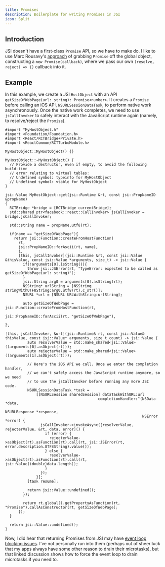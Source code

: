 ```yaml
---
title: Promises
description: Boilerplate for writing Promises in JSI
icon: Split
---
```


## Introduction

JSI doesn't have a first-class `Promise` API, so we have to make do. I like to use Marc Rousavy's [approach](https://github.com/mrousavy/react-native-multithreading/blob/master/cpp/RNMultithreadingInstaller.cpp#L102) of grabbing `Promise` off the global object, constructing a `new Promise(callback)`, where we pass our own `(resolve, reject) => {}` callback into it.

## Example

In this example, we create a JSI `HostObject` with an API `getSizeOfWebPage(url: string): Promise<number>`. It creates a `Promise` before calling an iOS API, `NSURLSessionDataTask`, to perform native work asynchronously. Once the native work completes, we need to use `jsCallInvoker` to safely interact with the JavaScript runtime again (namely, to resolve/reject the `Promise`).

```objective-cpp
#import "MyHostObject.h"
#import <Foundation/Foundation.h>
#import <React/RCTBridge+Private.h>
#import <ReactCommon/RCTTurboModule.h>

MyHostObject::MyHostObject() {}

MyHostObject::~MyHostObject() {
  // Provide a destructor, even if empty, to avoid the following build-time
  // error relating to virtual tables:
  // Undefined symbol: typeinfo for MyHostObject
  // Undefined symbol: vtable for MyHostObject
}

jsi::Value MyHostObject::get(jsi::Runtime &rt, const jsi::PropNameID &propName)
{
  RCTBridge *bridge = [RCTBridge currentBridge];
  std::shared_ptr<facebook::react::CallInvoker> jsCallInvoker = bridge.jsCallInvoker;

  std::string name = propName.utf8(rt);

  if(name == "getSizeOfWebPage"){
    return jsi::Function::createFromHostFunction(
      rt,
      jsi::PropNameID::forAscii(rt, name),
      1,
      [this, jsCallInvoker](jsi::Runtime &rt, const jsi::Value &thisValue, const jsi::Value *arguments, size_t) -> jsi::Value {
        if(!arguments[0].isString()){
          throw jsi::JSError(rt, "TypeError: expected to be called as getSizeOfWebPage(url: string)");
        }
        jsi::String arg0 = arguments[0].asString(rt);
        NSString* urlString = [NSString stringWithUTF8String:arg0.utf8(rt).c_str()];
        NSURL *url = [NSURL URLWithString:urlString];

        auto getSizeOfWebPage = jsi::Function::createFromHostFunction(rt,
                                                                         jsi::PropNameID::forAscii(rt, "getSizeOfWebPage"),
                                                                         2,
                                                                      [this, jsCallInvoker, &url](jsi::Runtime& rt, const jsi::Value& thisValue, const jsi::Value* arguments, size_t count) -> jsi::Value {
          auto resolverValue = std::make_shared<jsi::Value>((arguments[0].asObject(rt)));
          auto rejecterValue = std::make_shared<jsi::Value>((arguments[1].asObject(rt)));

          // Here's the iOS API we call. Once we enter the completion handler,
          // we can't safely access the JavaScript runtime anymore, so we need
          // to use the jsCallInvoker before running any more JSI code.
          NSURLSessionDataTask *task =
              [[NSURLSession sharedSession] dataTaskWithURL:url
                                          completionHandler:^(NSData *data,
                                                              NSURLResponse *response,
                                                              NSError *error) {
                jsCallInvoker->invokeAsync([resolverValue, rejecterValue, &rt, data, error]() {
                  if (error) {
                    rejecterValue->asObject(rt).asFunction(rt).call(rt, jsi::JSError(rt, error.description.UTF8String).value());
                  } else {
                    resolverValue->asObject(rt).asFunction(rt).call(rt, jsi::Value((double)data.length));
                  }
                });
              }];
          [task resume];

          return jsi::Value::undefined();
        });

        return rt.global().getPropertyAsFunction(rt, "Promise").callAsConstructor(rt, getSizeOfWebPage);
      });
  }

  return jsi::Value::undefined();
}
```

Now, I did hear that returning Promises from JSI may have [event loop blocking issues](https://github.com/facebook/react-native/issues/33006#issuecomment-1034983813). I've not personally run into them (perhaps out of sheer luck that my apps always have some other reason to drain their microtasks), but that linked discussion shows how to force the event loop to drain microtasks if you need to.
